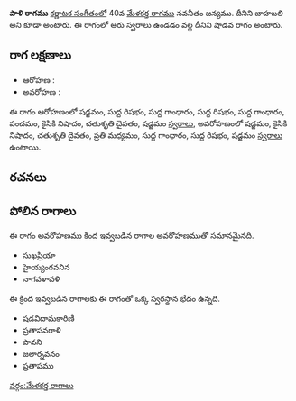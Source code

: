 {{Infobox ragam
	| name          	= పాళి
	| synonym	    	= బాహబలి
	| mela          	= 
	| chakra        	= 
	| janaka        	= 
	| type          	= శాడవ
	| arohanam      	= {{svaraC|S|R1|G1|R1|G1|P|N2|D2|S'}} 
	| avarohanam    	= {{svaraC|S'|N2|D2|M2|G1|R1|S}}
	| jeeva         	=
	| chhaya        	=
	| nyasa         	=
	| vishesha      	= 
	| equivalent  		= 
}}
{{కర్ణాటక సంగీత రాగాలు}}
'''పాళి రాగము''' [[కర్ణాటక సంగీతం]]లో 40వ [[మేళకర్త రాగము]] నవనీతం జన్యము. దీనిని బాహబలి అని కూడా అంటారు. ఈ రాగంలో ఆరు స్వరాలు ఉండడం వల్ల దీనిని షాడవ రాగం అంటారు.


==రాగ లక్షణాలు==


* ఆరోహణ : {{svaraC|S|R1|G1|R1|G1|P|N2|D2|S'}} 
* అవరోహణ : {{svaraC|S'|N2|D2|M2|G1|R1|S}}

ఈ రాగం ఆరోహణంలో షడ్జమం, సుద్ద రిషభం, సుద్ద గాంధారం, సుద్ద రిషభం, సుద్ద గాంధారం, పంచమం, కైసికి నిషాదం, చతుశృతి దైవతం, షడ్జమం [[స్వరాలు]], అవరోహణంలో షడ్జమం, కైసికి నిషాదం, చతుశృతి దైవతం, ప్రతి మధ్యమం, సుద్ద గాంధారం, సుద్ద రిషభం, షడ్జమం [[స్వరాలు]] ఉంటాయి.

==రచనలు==



==పోలిన రాగాలు==
ఈ రాగం అవరోహణము కింద ఇవ్వబడిన రాగాల అవరోహణముతో సమానమైనది.
* సుఖప్రియా
* హైయ్యంగవనిన
* నాగవళావళి

ఈ క్రింద ఇవ్వబడిన రాగాలకు ఈ రాగంతో ఒక్క స్వరస్థాన భేదం ఉన్నది.
* షడవిదామకారిణి
* ప్రతాపవరాళి
* పావని
* జలార్నవనం
* ప్రతాపము



[[వర్గం:మేళకర్త రాగాలు]]